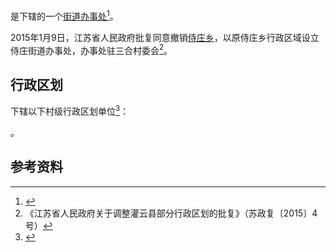 {{中国乡级行政区|32/07/23/208/000}}

'''{{PAGENAMEBASE}}'''是{{PRC admin/fullname|32/07/23/208/000|3}}下辖的一个[[街道办事处|街道办事处]]<ref>{{PRC admin/ref sgc|{{PRC admin/parent|32/07/23/208/000}}}}</ref>。

2015年1月9日，江苏省人民政府批复同意撤销[[侍庄乡|侍庄乡]]，以原侍庄乡行政区域设立侍庄街道办事处，办事处驻三合村委会<ref>《江苏省人民政府关于调整灌云县部分行政区划的批复》（苏政复〔2015〕4号）</ref>。

== 行政区划 ==
{{PAGENAMEBASE}}下辖以下村级行政区划单位<ref>{{PRC admin/ref sgc|32/07/23/208/000}}</ref>：

{{PRC admin/children|32/07/23/208/000}}。

== 参考资料 ==
{{reflist}}

{{江苏行政区划小作品}}
{{PRC admin/navcat|32/07/23/208/000}}